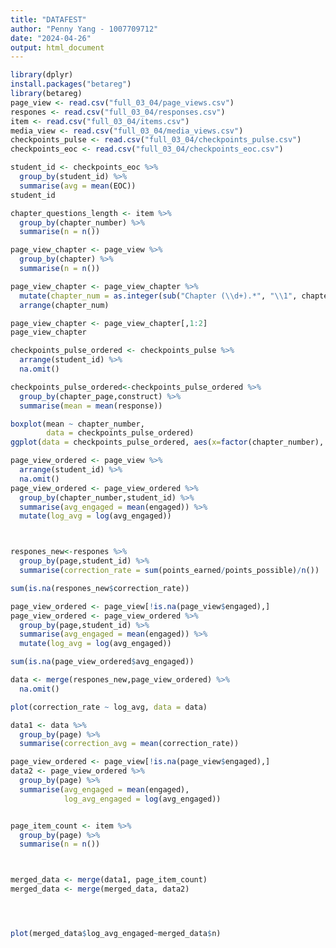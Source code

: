 ```yaml
---
title: "DATAFEST"
author: "Penny Yang - 1007709712"
date: "2024-04-26"
output: html_document
---
```


```r
library(dplyr)
install.packages("betareg")
library(betareg)
page_view <- read.csv("full_03_04/page_views.csv")
respones <- read.csv("full_03_04/responses.csv")
item <- read.csv("full_03_04/items.csv")
media_view <- read.csv("full_03_04/media_views.csv")
checkpoints_pulse <- read.csv("full_03_04/checkpoints_pulse.csv")
checkpoints_eoc <- read.csv("full_03_04/checkpoints_eoc.csv")
```


```r
student_id <- checkpoints_eoc %>% 
  group_by(student_id) %>% 
  summarise(avg = mean(EOC))
student_id
```

```r
chapter_questions_length <- item %>%
  group_by(chapter_number) %>% 
  summarise(n = n())

page_view_chapter <- page_view %>%
  group_by(chapter) %>% 
  summarise(n = n())

page_view_chapter <- page_view_chapter %>%
  mutate(chapter_num = as.integer(sub("Chapter (\\d+).*", "\\1", chapter))) %>% 
  arrange(chapter_num)

page_view_chapter <- page_view_chapter[,1:2]
page_view_chapter

```
```r
checkpoints_pulse_ordered <- checkpoints_pulse %>% 
  arrange(student_id) %>% 
  na.omit()

checkpoints_pulse_ordered<-checkpoints_pulse_ordered %>% 
  group_by(chapter_page,construct) %>% 
  summarise(mean = mean(response))

boxplot(mean ~ chapter_number,
        data = checkpoints_pulse_ordered)
ggplot(data = checkpoints_pulse_ordered, aes(x=factor(chapter_number), y=mean)) + geom_boxplot(aes(fill=construct))

page_view_ordered <- page_view %>% 
  arrange(student_id) %>% 
  na.omit()
page_view_ordered <- page_view_ordered %>% 
  group_by(chapter_number,student_id) %>% 
  summarise(avg_engaged = mean(engaged)) %>% 
  mutate(log_avg = log(avg_engaged))




```


```r
respones_new<-respones %>% 
  group_by(page,student_id) %>% 
  summarise(correction_rate = sum(points_earned/points_possible)/n())

sum(is.na(respones_new$correction_rate))

page_view_ordered <- page_view[!is.na(page_view$engaged),]
page_view_ordered <- page_view_ordered %>% 
  group_by(page,student_id) %>% 
  summarise(avg_engaged = mean(engaged)) %>% 
  mutate(log_avg = log(avg_engaged))

sum(is.na(page_view_ordered$avg_engaged))

data <- merge(respones_new,page_view_ordered) %>% 
  na.omit()

plot(correction_rate ~ log_avg, data = data)

data1 <- data %>% 
  group_by(page) %>% 
  summarise(correction_avg = mean(correction_rate))

page_view_ordered <- page_view[!is.na(page_view$engaged),]
data2 <- page_view_ordered %>% 
  group_by(page) %>% 
  summarise(avg_engaged = mean(engaged),
            log_avg_engaged = log(avg_engaged))


page_item_count <- item %>%
  group_by(page) %>% 
  summarise(n = n())



merged_data <- merge(data1, page_item_count)
merged_data <- merge(merged_data, data2)




plot(merged_data$log_avg_engaged~merged_data$n)

```

